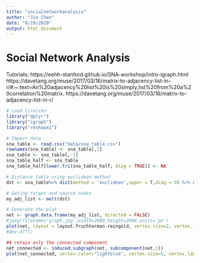 ```yaml
---
title: "socialnetworkanalysis"
author: "Jie Chen"
date: "8/19/2020"
output: html_document
---
```


# Social Network Analysis

Tutorials: 
https://eehh-stanford.github.io/SNA-workshop/intro-igraph.html
https://davetang.org/muse/2017/03/16/matrix-to-adjacency-list-in-r/#:~:text=An%20adjacency%20list%20is%20simply,list%20from%20a%20correlation%20matrix.
https://davetang.org/muse/2017/03/16/matrix-to-adjacency-list-in-r/

```r
# Load liraries
library("dplyr")
library("igraph")
library("reshape2")

# Import data
sna_table <- read.csv("data/sna_table.csv")
rownames(sna_table) <- sna_table[,1]
sna_table <- sna_table[,-1]
sna_table_half <- sna_table
sna_table_half[lower.tri(sna_table_half, diag = TRUE)] <- NA

# Distance table using euclidean method
dst <- sna_table%>% dist(method = 'euclidean',upper = T,diag = 0) %>% as.matrix()

# Geting target and source nodes
my_adj_list <- melt(dst)

# Generate the plot
net <- graph.data.frame(my_adj_list, directed = FALSE)
#jpeg(filename='graph.jpg',width=2000,height=2000,units='px')
plot(net, layout = layout.fruchterman.reingold, vertex.size=2, vertex.label=NA, edge.color=grey(0.85), edge.width = E(net)$weight)
#dev.off()

## retain only the connected component
net_connected <- induced.subgraph(net, subcomponent(net,1))
plot(net_connected, vertex.color="lightblue", vertex.size=5, vertex.label=NA)
```

